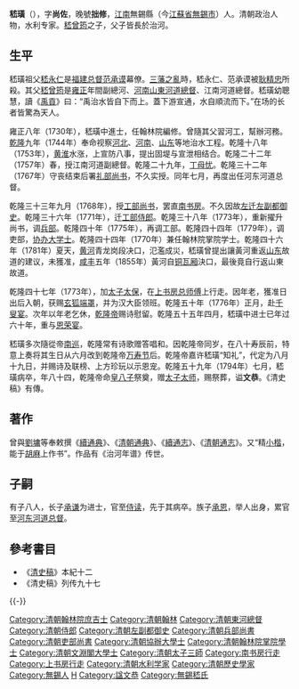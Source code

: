 {{inappropriate tone|time=2018-12-11T01:41:57+00:00}}
{{明清人物信息框
| 姓名 = 嵇璜
| 原名 =
| 圖片名稱= 嵇璜.jpg
| 圖片大小 = 200px
| 圖片說明 = 嵇璜肖像，清画家[[吴省曾|吴省曾]]绘
| 最高職務 = 太子太保文淵閣大學士
| 國家 = 大清
| 爵位 = 
| 籍貫 = [[江蘇|江蘇]][[常州府|常州府]][[無錫縣|無錫縣]]
| 族裔 = 漢族
| 字號 = 字尚佐，晚號拙修
| 諡號 = 文恭
| 出生日期 = 康熙五十年（1711年）
| 出生地點 = [[江蘇|江蘇]][[無錫縣|無錫縣]]
| 逝世日期 = 乾隆五十九年（1794年）
| 逝世地點 = [[江蘇|江蘇]][[無錫縣|無錫縣]]
| 墓葬 = 
| 配偶 =
| 親屬 = （父）[[嵇曾筠|嵇曾筠]]<br>（子）[[嵇承謙|嵇承謙]]
| 出身 = 
*[[雍正|雍正]]七年（1729年）欽賜[[舉人|舉人]]
*雍正八年（1730年）庚戌科[[進士|進士]]出身
| 經歷 = 
| 著作 =
*《治河年谱》
}}

'''嵇璜'''（{{bd|1711年||1794年|catIdx=J嵇}}），字'''尚佐'''，晚號'''拙修'''，[[江南|江南]]無錫縣（今[[江蘇省|江蘇省]][[無錫市|無錫市]]）人。清朝政治人物，水利专家。[[嵇曾筠|嵇曾筠]]之子，父子皆長於治河。

==生平==
嵇璜祖父[[嵇永仁|嵇永仁]]是[[福建总督|福建总督]][[范承谟|范承谟]]幕僚。[[三藩之亂|三藩之亂]]時，嵇永仁、范承谟被[[耿精忠|耿精忠]]所殺。其父[[嵇曾筠|嵇曾筠]]是[[雍正|雍正]]年間副總河、[[河南|河南]][[山東|山東]][[河道總督|河道總督]]、江南河道總督。嵇璜幼聰慧，讀《[[禹貢|禹貢]]》曰：“禹治水皆自下而上。蓋下游宣通，水自順流而下。”在场的长者皆驚為天人。

雍正八年（1730年），嵇璜中進士，任翰林院編修。曾隨其父習河工，幫辦河務。[[乾隆|乾隆]]九年（1744年）奉命视察[[河北|河北]]、[[河南|河南]]、[[山东|山东]]等地治水工程。乾隆十八年（1753年），[[黄河|黄]][[淮河|淮]]水涨，上宣防八事，提出固堤与宣泄相结合。乾隆二十二年（1757年）春，授江南河道副總督。乾隆二十九年，[[丁忧|丁母忧]]。乾隆三十二年（1767年）守丧结束后署[[礼部尚书|礼部尚书]]，不久实授。同年七月，再度出任河东河道总督。

乾隆三十三年九月（1768年），授[[工部尚书|工部尚书]]，罢直[[南书房|南书房]]。不久因故[[左迁|左迁]][[左副都御史|左副都御史]]。乾隆三十六年（1771年），迁[[工部侍郎|工部侍郎]]。乾隆三十八年（1773年），重新擢升尚书，调[[兵部|兵部]]。乾隆四十年（1775年），再调工部。乾隆四十四年（1779年），调吏部，[[协办大学士|协办大学士]]。乾隆四十四年（1770年）兼任翰林院掌院学士。乾隆四十六年（1781年）夏天，[[黄河|黄河]]青龙岗段决口，氾濫成災，嵇璜曾提出讓黃河重返[[山东|山东]]故道的建议，未獲准，[[咸丰|咸丰]]五年（1855年）黃河自[[铜瓦厢|铜瓦厢]]決口，最後竟自行返山東故道。

乾隆四十七年（1773年），加[[太子太保|太子太保]]，在[[上书房总师傅|上书房总师傅]]上行走。因年老，獲准日出后入朝，获赐[[玄狐端罩|玄狐端罩]]，并为汉大臣领班。乾隆五十年（1776年）正月，赴[[千叟宴|千叟宴]]。次年以年老乞休，[[乾隆帝|乾隆帝]]赐诗慰留。乾隆五十五年四月，嵇璜中进士已年过六十年，重与[[恩荣宴|恩荣宴]]。

嵇璜多次隨從帝[[乾隆帝南巡|南巡]]，乾隆常有诗歌赠答唱和。因乾隆帝同岁，在八十寿辰前，特意上奏将其生日从六月改到乾隆帝[[万寿节|万寿节]]后。乾隆帝嘉许嵇璜“知礼”，代定为八月十九日，并赐诗及联榜、上方珍玩以示恩宠。乾隆五十九年（1794年）七月，嵇璜病卒，年八十四，乾隆帝命[[永璇|皇八子]]祭奠，赠[[太子太师|太子太师]]，赐祭葬，谥'''文恭'''。《清史稿》有傳。

==著作==
曾與[[劉墉_(清朝)|劉墉]]等奉敕撰《[[續通典|續通典]]》、《[[清朝通典|清朝通典]]》、《[[續通志|續通志]]》、《[[清朝通志|清朝通志]]》。又“精[[楷书|小楷]]，能于[[亚麻|胡麻]]上作书”。作品有《治河年谱》传世。

==子嗣==
有子八人，长子[[嵇承谦|承谦]]为进士，官至[[侍读|侍读]]，先于其病卒。族子[[嵇承恩|承恩]]，举人出身，累官至[[东河总督|河东河道总督]]。

== 參考書目 ==
* 《[[清史稿|清史稿]]》本紀十二
* 《清史稿》列传九十七

{{-}}
{{start box}}
{{s-off}}
{{succession box|[[蔡新|蔡新]]|[[蔡新|蔡新]]|[[清朝兵部尚书列表#兵部漢尚書|兵部漢尚書]]|<small>乾隆三十八年八月己丑－乾隆四十年十二月丁未<br />（1773年9月18日－1776年1月24日）</small>}}
{{succession box|[[程景伊|程景伊]]|[[蔡新|蔡新]]|[[清朝吏部尚书列表#吏部汉尚书|吏部漢尚書]]|<small>乾隆四十四年十二月己巳－乾隆四十五年九月戊寅<br />（1780年1月25日－1780年9月30日）</small>}}
{{end box}}

{{雍正八年庚戌科殿試金榜}}
{{清朝四庫全書館職官}}
{{DEFAULTSORT:Ji嵇}}
[[Category:清朝翰林院庶吉士|Category:清朝翰林院庶吉士]]
[[Category:清朝翰林|Category:清朝翰林]]
[[Category:清朝東河總督|Category:清朝東河總督]]
[[Category:清朝侍郎|Category:清朝侍郎]]
[[Category:清朝左副都御史|Category:清朝左副都御史]]
[[Category:清朝兵部尚書|Category:清朝兵部尚書]]
[[Category:清朝吏部尚書|Category:清朝吏部尚書]]
[[Category:清朝協辦大學士|Category:清朝協辦大學士]]
[[Category:清朝翰林院掌院學士|Category:清朝翰林院掌院學士]]
[[Category:清朝文淵閣大學士|Category:清朝文淵閣大學士]]
[[Category:清朝太子三師|Category:清朝太子三師]]
[[Category:南书房行走|Category:南书房行走]]
[[Category:上书房行走|Category:上书房行走]]
[[Category:清朝水利学家|Category:清朝水利学家]]
[[Category:清朝歷史學家|Category:清朝歷史學家]]
[[Category:無錫人|Category:無錫人]]
[[Category:嵇姓|H]]
[[Category:諡文恭|Category:諡文恭]]
[[Category:無錫嵇氏|Category:無錫嵇氏]]